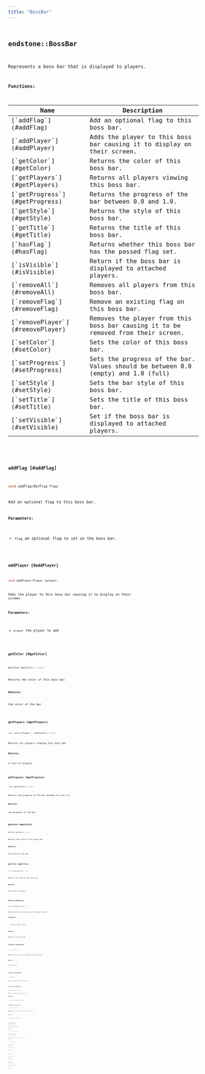 ```yaml
---
title: "BossBar"
---
```


## <code className="doc-symbol doc-symbol-class"/> endstone::BossBar

Represents a boss bar that is displayed to players.


















**Functions:**

<table>
<thead>
   <tr>
      <th>Name</th>
      <th>Description</th>
   </tr>
</thead>
<tbody>
<tr key="classendstone_1_1_boss_bar_1a7620a5bbf2fe2e260ffd981ed812b233">
    <td>[`addFlag`](#addFlag)</td>
    <td>Add an optional flag to this boss bar.</td>
</tr>
<tr key="classendstone_1_1_boss_bar_1a12761830372d48958fd50bddef835170">
    <td>[`addPlayer`](#addPlayer)</td>
    <td>Adds the player to this boss bar causing it to display on their screen.</td>
</tr>
<tr key="classendstone_1_1_boss_bar_1adf1bfb4dc7ac123c729edc425c6dbf38">
    <td>[`getColor`](#getColor)</td>
    <td>Returns the color of this boss bar.</td>
</tr>
<tr key="classendstone_1_1_boss_bar_1a56def5f8e4f80164ae5d17288adc3c98">
    <td>[`getPlayers`](#getPlayers)</td>
    <td>Returns all players viewing this boss bar.</td>
</tr>
<tr key="classendstone_1_1_boss_bar_1a26fd77e91731b0d93a1053251c551cd0">
    <td>[`getProgress`](#getProgress)</td>
    <td>Returns the progress of the bar between 0.0 and 1.0.</td>
</tr>
<tr key="classendstone_1_1_boss_bar_1a12f194cb1f44f0875591c2d31a26a079">
    <td>[`getStyle`](#getStyle)</td>
    <td>Returns the style of this boss bar.</td>
</tr>
<tr key="classendstone_1_1_boss_bar_1adf79b39c307ce9a60ce97150a10da473">
    <td>[`getTitle`](#getTitle)</td>
    <td>Returns the title of this boss bar.</td>
</tr>
<tr key="classendstone_1_1_boss_bar_1a059c621a5d4bb4bd32aa1567195f6332">
    <td>[`hasFlag`](#hasFlag)</td>
    <td>Returns whether this boss bar has the passed flag set.</td>
</tr>
<tr key="classendstone_1_1_boss_bar_1a00f426146a25566319f641881318aa43">
    <td>[`isVisible`](#isVisible)</td>
    <td>Return if the boss bar is displayed to attached players.</td>
</tr>
<tr key="classendstone_1_1_boss_bar_1adb723506a074cee293e813a4409b12c2">
    <td>[`removeAll`](#removeAll)</td>
    <td>Removes all players from this boss bar.</td>
</tr>
<tr key="classendstone_1_1_boss_bar_1a1300817a31f861f6ec11094ab4d39a40">
    <td>[`removeFlag`](#removeFlag)</td>
    <td>Remove an existing flag on this boss bar.</td>
</tr>
<tr key="classendstone_1_1_boss_bar_1a5e1dfb34a264bfcbfea1af2c2a2ba578">
    <td>[`removePlayer`](#removePlayer)</td>
    <td>Removes the player from this boss bar causing it to be removed from their screen.</td>
</tr>
<tr key="classendstone_1_1_boss_bar_1a6f2954ac107a94b825740c52946f5fe1">
    <td>[`setColor`](#setColor)</td>
    <td>Sets the color of this boss bar.</td>
</tr>
<tr key="classendstone_1_1_boss_bar_1af9af318e8026186174ae0b729ab964f7">
    <td>[`setProgress`](#setProgress)</td>
    <td>Sets the progress of the bar. Values should be between 0.0 (empty) and 1.0 (full)</td>
</tr>
<tr key="classendstone_1_1_boss_bar_1ae9af39fed4792bba3635aca0b33cc364">
    <td>[`setStyle`](#setStyle)</td>
    <td>Sets the bar style of this boss bar.</td>
</tr>
<tr key="classendstone_1_1_boss_bar_1a8001b15b6c865dff7505af594854f9d6">
    <td>[`setTitle`](#setTitle)</td>
    <td>Sets the title of this boss bar.</td>
</tr>
<tr key="classendstone_1_1_boss_bar_1ac037275aadff9ea427432063ffeca138">
    <td>[`setVisible`](#setVisible)</td>
    <td>Set if the boss bar is displayed to attached players.</td>
</tr>
</tbody>
</table>

### <code className="doc-symbol doc-symbol-function"/> addFlag [#addFlag]

```cpp
void addFlag(BarFlag flag)
```

Add an optional flag to this boss bar.





**Parameters:**


* `flag` an optional flag to set on the boss bar. 




        
### <code className="doc-symbol doc-symbol-function"/> addPlayer [#addPlayer]

```cpp
void addPlayer(Player &player)
```

Adds the player to this boss bar causing it to display on their screen.





**Parameters:**


* `player` the player to add 




        
### <code className="doc-symbol doc-symbol-function"/> getColor [#getColor]

```cpp
BarColor getColor() const
```

Returns the color of this boss bar.





**Returns:**

the color of the bar 





        
### <code className="doc-symbol doc-symbol-function"/> getPlayers [#getPlayers]

```cpp
std::vector<Player *> getPlayers() const
```

Returns all players viewing this boss bar.





**Returns:**

a list of players 





        
### <code className="doc-symbol doc-symbol-function"/> getProgress [#getProgress]

```cpp
float getProgress() const
```

Returns the progress of the bar between 0.0 and 1.0.





**Returns:**

the progress of the bar 





        
### <code className="doc-symbol doc-symbol-function"/> getStyle [#getStyle]

```cpp
BarStyle getStyle() const
```

Returns the style of this boss bar.





**Returns:**

the style of the bar. 





        
### <code className="doc-symbol doc-symbol-function"/> getTitle [#getTitle]

```cpp
std::string getTitle() const
```

Returns the title of this boss bar.





**Returns:**

the title of the bar 





        
### <code className="doc-symbol doc-symbol-function"/> hasFlag [#hasFlag]

```cpp
bool hasFlag(BarFlag flag) const
```

Returns whether this boss bar has the passed flag set.





**Parameters:**


* `flag` the flag to check. 



**Returns:**

whether it has the flag. 





        
### <code className="doc-symbol doc-symbol-function"/> isVisible [#isVisible]

```cpp
bool isVisible() const
```

Return if the boss bar is displayed to attached players.





**Returns:**

visible status 





        
### <code className="doc-symbol doc-symbol-function"/> removeAll [#removeAll]

```cpp
void removeAll()
```

Removes all players from this boss bar.

### <code className="doc-symbol doc-symbol-function"/> removeFlag [#removeFlag]

```cpp
void removeFlag(BarFlag flag)
```

Remove an existing flag on this boss bar.





**Parameters:**


* `flag` the existing flag to remove. 




        
### <code className="doc-symbol doc-symbol-function"/> removePlayer [#removePlayer]

```cpp
void removePlayer(Player &player)
```

Removes the player from this boss bar causing it to be removed from their screen.





**Parameters:**


* `player` the player to remove 




        
### <code className="doc-symbol doc-symbol-function"/> setColor [#setColor]

```cpp
void setColor(BarColor color)
```

Sets the color of this boss bar.





**Parameters:**


* `color` the color of the bar 




        
### <code className="doc-symbol doc-symbol-function"/> setProgress [#setProgress]

```cpp
Result<void> setProgress(float progress)
```

Sets the progress of the bar. Values should be between 0.0 (empty) and 1.0 (full)





**Parameters:**


* `progress` the progress of the bar 




        
### <code className="doc-symbol doc-symbol-function"/> setStyle [#setStyle]

```cpp
void setStyle(BarStyle style)
```

Sets the bar style of this boss bar.





**Parameters:**


* `style` the style of the bar. 




        
### <code className="doc-symbol doc-symbol-function"/> setTitle [#setTitle]

```cpp
void setTitle(std::string title)
```

Sets the title of this boss bar.





**Parameters:**


* `title` the title of the bar 




        
### <code className="doc-symbol doc-symbol-function"/> setVisible [#setVisible]

```cpp
void setVisible(bool visible)
```

Set if the boss bar is displayed to attached players.





**Parameters:**


* `visible` visible status 




        
